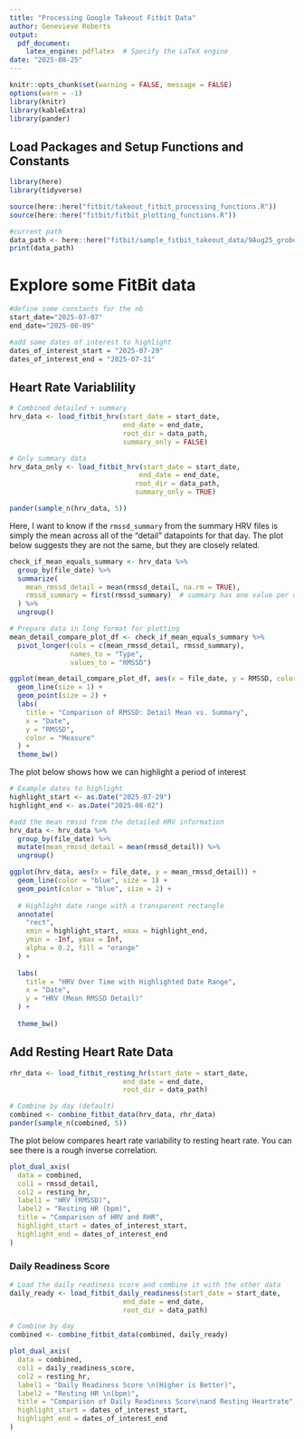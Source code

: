 ```yaml
---
title: "Processing Google Takeout Fitbit Data"
author: Genevieve Roberts
output:
  pdf_document:
    latex_engine: pdflatex  # Specify the LaTeX engine
date: "2025-08-25"
---
```


```r
knitr::opts_chunk$set(warning = FALSE, message = FALSE)
options(warn = -1)
library(knitr)
library(kableExtra)
library(pander)
```

## Load Packages and Setup Functions and Constants

```r
library(here)
library(tidyverse)
```

```r
source(here::here("fitbit/takeout_fitbit_processing_functions.R"))
source(here::here("fitbit/fitbit_plotting_functions.R"))
```

```r
#current path
data_path <- here::here("fitbit/sample_fitbit_takeout_data/9Aug25_groberts_fitbit_takeout/Fitbit")
print(data_path)
```
\newpage
# Explore some FitBit data
```r
#define some constants for the nb
start_date="2025-07-07"
end_date="2025-08-09"

#add some dates of interest to highlight
dates_of_interest_start = "2025-07-29"
dates_of_interest_end = "2025-07-31"
```

## Heart Rate Variablility
```r
# Combined detailed + summary
hrv_data <- load_fitbit_hrv(start_date = start_date,
                            end_date = end_date, 
                            root_dir = data_path,
                            summary_only = FALSE)

# Only summary data
hrv_data_only <- load_fitbit_hrv(start_date = start_date,
                                end_date = end_date,
                               root_dir = data_path,
                               summary_only = TRUE)

pander(sample_n(hrv_data, 5))
```

\newpage
Here, I want to know if the `rmssd_summary` from the summary HRV files is simply
the mean across all of the "detail" datapoints for that day. The plot below
suggests they are not the same, but they are closely related.

```r
check_if_mean_equals_summary <- hrv_data %>%
  group_by(file_date) %>%
  summarize(
    mean_rmssd_detail = mean(rmssd_detail, na.rm = TRUE),
    rmssd_summary = first(rmssd_summary)  # summary has one value per date
  ) %>%
  ungroup()

# Prepare data in long format for plotting
mean_detail_compare_plot_df <- check_if_mean_equals_summary %>%
  pivot_longer(cols = c(mean_rmssd_detail, rmssd_summary),
               names_to = "Type",
               values_to = "RMSSD")

ggplot(mean_detail_compare_plot_df, aes(x = file_date, y = RMSSD, color = Type)) +
  geom_line(size = 1) +
  geom_point(size = 2) +
  labs(
    title = "Comparison of RMSSD: Detail Mean vs. Summary",
    x = "Date",
    y = "RMSSD",
    color = "Measure"
  ) +
  theme_bw()
```
\newpage
The plot below shows how we can highlight a period of interest
```r
# Example dates to highlight
highlight_start <- as.Date("2025-07-29")
highlight_end <- as.Date("2025-08-02")

#add the mean rmssd from the detailed HRV information
hrv_data <- hrv_data %>%
  group_by(file_date) %>%
  mutate(mean_rmssd_detail = mean(rmssd_detail)) %>%
  ungroup()

ggplot(hrv_data, aes(x = file_date, y = mean_rmssd_detail)) +
  geom_line(color = "blue", size = 1) +
  geom_point(color = "blue", size = 2) +
  
  # Highlight date range with a transparent rectangle
  annotate(
    "rect",
    xmin = highlight_start, xmax = highlight_end,
    ymin = -Inf, ymax = Inf,
    alpha = 0.2, fill = "orange"
  ) +
  
  labs(
    title = "HRV Over Time with Highlighted Date Range",
    x = "Date",
    y = "HRV (Mean RMSSD Detail)"
  ) +
  
  theme_bw()
```
\newpage

## Add Resting Heart Rate Data

```r
rhr_data <- load_fitbit_resting_hr(start_date = start_date,
                            end_date = end_date, 
                            root_dir = data_path)

# Combine by day (default)
combined <- combine_fitbit_data(hrv_data, rhr_data)
pander(sample_n(combined, 5))
```
\newpage

The plot below compares heart rate variability to resting heart rate.
You can see there is a rough inverse correlation.

```r
plot_dual_axis(
  data = combined,
  col1 = rmssd_detail,
  col2 = resting_hr,
  label1 = "HRV (RMSSD)",
  label2 = "Resting HR (bpm)",
  title = "Comparison of HRV and RHR",
  highlight_start = dates_of_interest_start,
  highlight_end = dates_of_interest_end
)
```
\newpage
### Daily Readiness Score
```r
# Load the daily readiness score and combine it with the other data
daily_ready <- load_fitbit_daily_readiness(start_date = start_date,
                            end_date = end_date, 
                            root_dir = data_path)

# Combine by day
combined <- combine_fitbit_data(combined, daily_ready)
```

```r
plot_dual_axis(
  data = combined,
  col1 = daily_readiness_score,
  col2 = resting_hr,
  label1 = "Daily Readiness Score \n(Higher is Better)",
  label2 = "Resting HR \n(bpm)",
  title = "Comparison of Daily Readiness Score\nand Resting Heartrate",
  highlight_start = dates_of_interest_start,
  highlight_end = dates_of_interest_end
)
```

